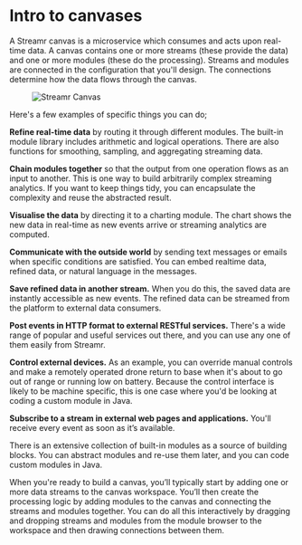 



# Intro to canvases
A Streamr canvas is a microservice which consumes and acts upon real-time data. A canvas contains one or more <Link to={docsLinks.streams}>streams</Link> (these provide the data) and one or more <Link to={docsLinks.moduleReference}>modules</Link> (these do the processing). Streams and modules are connected in the configuration that you'll design. The connections determine how the data flows through the canvas.

<figure>
    <picture>
      <img
        className={docsStyles.bordered}
        src={CanvasDemo}
        srcSet={`${CanvasDemo2x} 2x`}
        alt="Streamr Canvas"
      />
    </picture>
</figure>

Here's a few examples of specific things you can do;

**Refine real-time data** by routing it through different modules. The built-in module library  includes arithmetic and logical operations. There are also functions for smoothing, sampling, and aggregating streaming data.

**Chain modules together** so that the output from one operation flows as an input to another. This is one way to build arbitrarily complex streaming analytics. If you want to keep things tidy, you can encapsulate the complexity and reuse the abstracted result.

**Visualise the data** by directing it to a charting module. The chart shows the new data in real-time as new events arrive or streaming analytics are computed.

**Communicate with the outside world** by sending text messages or emails when specific conditions are satisfied. You can embed realtime data, refined data, or natural language in the messages.

**Save refined data in another stream.** When you do this, the saved data are instantly accessible as new events. The refined data can be streamed from the platform to external data consumers.

**Post events in HTTP format to external RESTful services.** There's a wide range of popular and useful services out there, and you can use any one of them easily from Streamr.

**Control external devices.** As an example, you can override manual controls and make a remotely operated drone return to base when it's about to go out of range or running low on battery. Because the control interface is likely to be machine specific, this is one case where you'd be looking at coding a custom module in Java.

**Subscribe to a stream in external web pages and applications.** You'll receive every event as soon as it’s available.

There is an extensive <Link to={docsLinks.moduleReference}>collection</Link> of built-in modules as a source of building blocks. You can abstract modules and re-use them later, and you can code custom modules in Java.

When you're ready to build a canvas, you’ll typically start by adding one or more data <Link to={docsLinks.streams}>streams</Link> to the canvas workspace. You’ll then create the processing logic by adding modules to the canvas and connecting the streams and modules together. You can do all this interactively by dragging and dropping streams and modules from the module browser to the workspace and then drawing connections between them.
